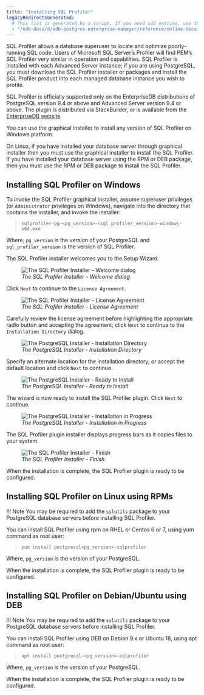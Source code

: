 ```yaml
---
title: "Installing SQL Profiler"
legacyRedirectsGenerated:
  # This list is generated by a script. If you need add entries, use the `legacyRedirects` key.
  - "/edb-docs/d/edb-postgres-enterprise-manager/reference/online-documentation/8.0/sp_installing_sql_profiler.html"
---
```


<div id="sp_installing_sql_profiler" class="registered_link"></div>

SQL Profiler allows a database superuser to locate and optimize poorly-running SQL code. Users of Microsoft SQL Server’s Profiler will find PEM’s SQL Profiler very similar in operation and capabilities. SQL Profiler is installed with each Advanced Server instance; if you are using PostgreSQL, you must download the SQL Profiler installer or packages and install the SQL Profiler product into each managed database instance you wish to profile.

SQL Profiler is officially supported only on the EnterpriseDB distributions of PostgreSQL version 9.4 or above and Advanced Server version 9.4 or above. The plugin is distributed via StackBuilder, or is available from the [EnterpriseDB website](https://www.enterprisedb.com/advanced-downloads)

You can use the graphical installer to install any version of SQL Profiler on Windows platform.

On Linux, if you have installed your database server through graphical installer then you must use the graphical installer to install the SQL Profiler. If you have installed your database server using the RPM or DEB package, then you must use the RPM or DEB package to install the SQL Profiler.

## Installing SQL Profiler on Windows

To invoke the SQL Profiler graphical installer, assume superuser privileges (or `Administrator` privileges on Windows), navigate into the directory that contains the installer, and invoke the installer:

> `sqlprofiler-pg-<pg_version>-<sql_profiler_version>-windows-x64.exe`

Where, `pg_version` is the version of your PostgreSQL and `sql_profiler_version` is the version of SQL Profiler.

The SQL Profiler installer welcomes you to the Setup Wizard.

<figure><img src="../images/installing_pem_sql_profiler_plugin_windows_welcome.png" class="align-center" alt="The SQL Profiler Installer - Welcome dialog" /><figcaption aria-hidden="true"><em>The SQL Profiler Installer - Welcome dialog</em></figcaption></figure>

Click `Next` to continue to the `License Agreement`.

<figure><img src="../images/installing_pem_sql_profiler_plugin_windows_license_agreement.png" class="align-center" alt="The SQL Profiler Installer - License Agreement" /><figcaption aria-hidden="true"><em>The SQL Profiler Installer - License Agreement</em></figcaption></figure>

Carefully review the license agreement before highlighting the appropriate radio button and accepting the agreement; click `Next` to continue to the `Installation Directory` dialog.

<figure><img src="../images/installing_pem_sql_profiler_plugin_windows_installation_directory.png" class="align-center" alt="The PostgreSQL Installer - Installation Directory" /><figcaption aria-hidden="true"><em>The PostgreSQL Installer - Installation Directory</em></figcaption></figure>

Specify an alternate location for the installation directory, or accept the default location and click `Next` to continue.

<figure><img src="../images/installing_pem_sql_plugin_windows_ready_to_install.png" class="align-center" alt="The PostgreSQL Installer - Ready to Install" /><figcaption aria-hidden="true"><em>The PostgreSQL Installer - Ready to Install</em></figcaption></figure>

The wizard is now ready to install the SQL Profiler plugin. Click `Next` to continue.

<figure><img src="../images/installing_pem_sql_profiler_plugin_windows_in_progress.png" class="align-center" alt="The PostgreSQL Installer - Installation in Progress" /><figcaption aria-hidden="true"><em>The PostgreSQL Installer - Installation in Progress</em></figcaption></figure>

The SQL Profiler plugin installer displays progress bars as it copies files to your system.

<figure><img src="../images/installing_pem_sql_profiler_plugin_windows_finish.png" class="align-center" alt="The SQL Profiler Installer - Finish" /><figcaption aria-hidden="true"><em>The SQL Profiler Installer - Finish</em></figcaption></figure>

When the installation is complete, the SQL Profiler plugin is ready to be configured.

## Installing SQL Profiler on Linux using RPMs

!!! Note
    You may be required to add the `sslutils` package to your PostgreSQL database servers before installing SQL Profiler.

You can install SQL Profiler using rpm on RHEL or Centos 6 or 7, using yum command as root user:

> `yum install postgresql<pg_version>-sqlprofiler`

Where, `pg_version` is the version of your PostgreSQL.

When the installation is complete, the SQL Profiler plugin is ready to be configured.

## Installing SQL Profiler on Debian/Ubuntu using DEB

!!! Note
    You may be required to add the `sslutils` package to your PostgreSQL database servers before installing SQL Profiler.

You can install SQL Profiler using DEB on Debian 9.x or Ubuntu 18, using apt command as root user:

> `apt install postgresql-<pg_version>-sqlprofiler`

Where, `pg_version` is the version of your PostgreSQL.

When the installation is complete, the SQL Profiler plugin is ready to be configured.
